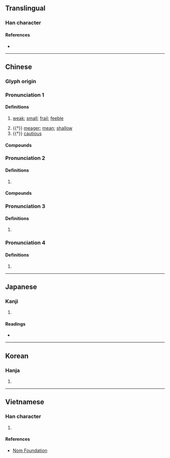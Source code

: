 {{character info/new}}
==Translingual==

===Han character===
{{Han char|rn=39|rad=子|as=09|sn=12|four=77247|canj=SNDD|ids=⿸尸孨}}

====References====
* {{Han ref|kx=0280.080|dkj=07000|dj=0549.070|hdz=21017.120|uh=5B71|ud=23409|bh=B447|bd=46151}}

----

==Chinese==
{{zh-forms}}

===Glyph origin===
{{Han etym}}

===Pronunciation 1===
{{zh-pron
|m=chán
|c=saan4
|mc=1+2
|oc=1,1+3
|ma=
|cat=a
}}

====Definitions====
{{zh-hanzi}}

# {{lb|zh|literary}} [[weak]]; [[small]]; [[frail]]; [[feeble]]
# {{†}} [[meager]]; [[mean]]; [[shallow]]
# {{†}} [[cautious]]

====Compounds====
{{zh-der|孱瑣|孱弱|孱困|孱王|孱軀||孱羸|孱夫}}

===Pronunciation 2===
{{zh-pron
|m=càn
|c=caan3,zaan6
|cat=
}}

====Definitions====
{{zh-hanzi}}

# {{zh-only|孱頭|[[coward]]; [[weakling]]}}

====Compounds====
{{zh-der|孱頭|孱頭貨}}

===Pronunciation 3===
{{zh-pron
|m=jiān
|cat=
}}

====Definitions====
{{zh-hanzi}}

# {{rfdef|zh}}

===Pronunciation 4===
{{zh-pron
|m=zhàn
|mc=3
|oc=n,2
|cat=
}}

====Definitions====
{{zh-hanzi}}

# {{rfdef|zh}}

----

==Japanese==

===Kanji===
{{ja-kanji|grade=|rs=子09}}

# {{defn|lang=ja|sort=子09}}

====Readings====
* {{ja-readings|on=[[せん]] (sen), [[さん]] (san)|kun=[[よわい]] (yowai)}}

----

==Korean==

===Hanja===
{{ko-hanja|hangeul=잔|rv=jan|mr=chan}}

# {{defn|lang=ko|sort=子09}}

----

==Vietnamese==

===Han character===
{{vi-readings|rs=子09|hanviet=[[sàn]], [[sờn]]}}

# {{defn|lang=vi|sort=子09}}

====References====
* [http://nomfoundation.org/common/nom_details.php?codepoint=5b71 Nom Foundation]